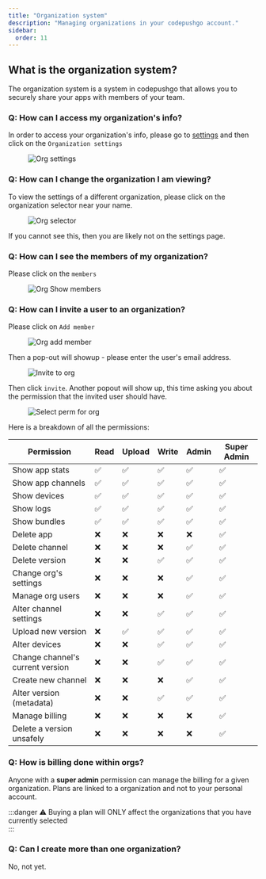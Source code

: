 ```yaml
---
title: "Organization system"
description: "Managing organizations in your codepushgo account."
sidebar:
  order: 11
---
```



## What is the organization system?

The organization system is a system in codepushgo that allows you to securely share your apps with members of your team.

### Q: How can I access my organization's info?

In order to access your organization's info, please go to [settings](/docs/webapp/settings/#how-to-get-to-the-settings-page) and then click on the `Organization settings`

<figure><img style="margin-left: auto; margin-right: auto" src="/orgs-settings.webp" alt="Org settings" /><figcaption></figcaption></figure>

### Q: How can I change the organization I am viewing?

To view the settings of a different organization, please click on the organization selector near your name.

<figure><img style="margin-left: auto; margin-right: auto" src="/org-selector.webp" alt="Org selector" /><figcaption></figcaption></figure>

If you cannot see this, then you are likely not on the settings page.

### Q: How can I see the members of my organization?

Please click on the `members`
<figure><img style="margin-left: auto; margin-right: auto" src="/org-show-members.webp" alt="Org Show members" /><figcaption></figcaption></figure>

### Q: How can I invite a user to an organization?

Please click on `Add member`
<figure><img style="margin-left: auto; margin-right: auto" src="/orgs-add-member.webp" alt="Org add member" /><figcaption></figcaption></figure>

Then a pop-out will showup - please enter the user's email address.

<figure><img style="margin-left: auto; margin-right: auto" src="/invite-to-org-email-enter.webp" alt="Invite to org" /><figcaption></figcaption></figure>

Then click `invite`. Another popout will show up, this time asking you about the permission that the invited user should have.

<figure><img style="margin-left: auto; margin-right: auto" src="/select-perm-orgs.webp" alt="Select perm for org" /><figcaption></figcaption></figure>

Here is a breakdown of all the permissions:

| Permission                        | Read | Upload | Write | Admin | Super Admin |
|-----------------------------------|------|--------|-------|-------|-------------|
| Show app stats                    |   ✅  |    ✅   |   ✅   |   ✅   |   ✅   |
| Show app channels                 |   ✅  |    ✅   |   ✅   |   ✅   |   ✅   |
| Show devices                      |   ✅  |    ✅   |   ✅   |   ✅   |   ✅   |
| Show logs                         |   ✅  |    ✅   |   ✅   |   ✅   |   ✅   |
| Show bundles                      |   ✅  |    ✅   |   ✅   |   ✅   |   ✅   |
| Delete app                        |   ❌  |    ❌   |   ❌   |   ❌   |   ✅   |
| Delete channel                    |   ❌  |    ❌   |   ❌   |   ✅   |   ✅   |
| Delete version                    |   ❌  |    ❌   |   ✅   |   ✅   |   ✅   |
| Change org's settings             |   ❌  |    ❌   |   ❌   |   ✅   |   ✅   |
| Manage org users                  |   ❌  |    ❌   |   ❌   |   ✅   |   ✅   |
| Alter channel settings            |   ❌  |    ❌   |   ✅   |   ✅   |   ✅   |
| Upload new version                |   ❌  |    ✅   |   ✅   |   ✅   |   ✅   |
| Alter devices                     |   ❌  |    ❌   |   ✅   |   ✅   |   ✅   |
| Change channel's  current version |   ❌  |    ❌   |   ✅   |   ✅   |   ✅   |
| Create new channel                |   ❌  |    ❌   |   ❌   |   ✅   |   ✅   |
| Alter version  (metadata)         |   ❌  |    ❌   |   ✅   |   ✅   |   ✅   |
| Manage billing                    |   ❌  |    ❌   |   ❌   |   ❌   |   ✅   |
| Delete a version unsafely      |   ❌  |    ❌   |   ❌   |   ❌   |   ✅   |


### Q: How is billing done within orgs?

Anyone with a **super admin** permission can manage the billing for a given organization.
Plans are linked to a organization and not to your personal account.

:::danger
⚠️ Buying a plan will ONLY affect the organizations that you have currently selected  
:::

### Q: Can I create more than one organization?

No, not yet.

